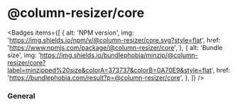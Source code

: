 
# @column-resizer/core

<Badges
  items={[
    {
      alt: 'NPM version',
      img: 'https://img.shields.io/npm/v/@column-resizer/core.svg?style=flat',
      href: 'https://www.npmjs.com/package/@column-resizer/core',
    },
    {
      alt: 'Bundle size',
      img: 'https://img.shields.io/bundlephobia/minzip/@column-resizer/core?label=minzipped%20size&colorA=373737&colorB=0A70E9&style=flat',
      href: 'https://bundlephobia.com/result?p=@column-resizer/core',
    },
  ]}
/>

### General

<Cards>
  <Card title="Installation" href="/core/installation" />
  <Card title="Basic Usage" href="/core/basic-usage" />
</Cards>
